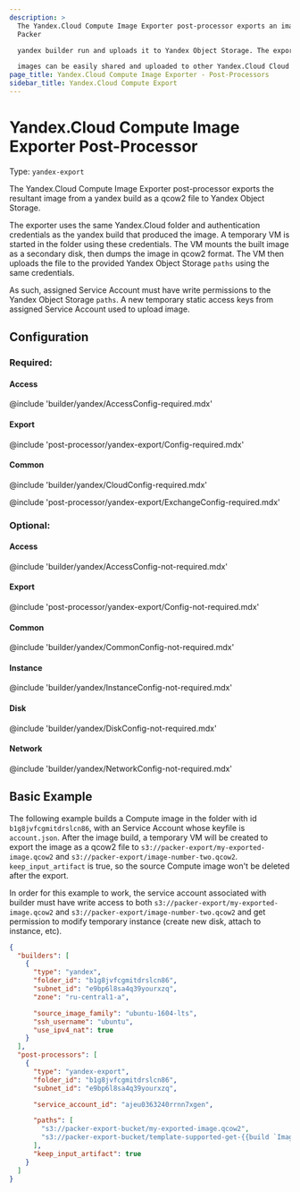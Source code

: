 ```yaml
---
description: >
  The Yandex.Cloud Compute Image Exporter post-processor exports an image from a
  Packer

  yandex builder run and uploads it to Yandex Object Storage. The exported

  images can be easily shared and uploaded to other Yandex.Cloud Cloud folders.
page_title: Yandex.Cloud Compute Image Exporter - Post-Processors
sidebar_title: Yandex.Cloud Compute Export
---
```


# Yandex.Cloud Compute Image Exporter Post-Processor

Type: `yandex-export`

The Yandex.Cloud Compute Image Exporter post-processor exports the resultant image
from a yandex build as a qcow2 file to Yandex Object Storage.

The exporter uses the same Yandex.Cloud folder and
authentication credentials as the yandex build that produced the image.
A temporary VM is started in the folder using these credentials. The VM
mounts the built image as a secondary disk, then dumps the image in qcow2 format.
The VM then uploads the file to the provided Yandex Object Storage `paths` using the same
credentials.

As such, assigned Service Account must have write permissions to the Yandex Object Storage
`paths`. A new temporary static access keys from assigned Service Account used to upload
image.

## Configuration

### Required:

#### Access

@include 'builder/yandex/AccessConfig-required.mdx'

#### Export

@include 'post-processor/yandex-export/Config-required.mdx'

#### Common

@include 'builder/yandex/CloudConfig-required.mdx'

@include 'post-processor/yandex-export/ExchangeConfig-required.mdx'

### Optional:

#### Access

@include 'builder/yandex/AccessConfig-not-required.mdx'

#### Export

@include 'post-processor/yandex-export/Config-not-required.mdx'

#### Common

@include 'builder/yandex/CommonConfig-not-required.mdx'

#### Instance

@include 'builder/yandex/InstanceConfig-not-required.mdx'

#### Disk

@include 'builder/yandex/DiskConfig-not-required.mdx'

#### Network

@include 'builder/yandex/NetworkConfig-not-required.mdx'

## Basic Example

The following example builds a Compute image in the folder with id `b1g8jvfcgmitdrslcn86`, with an
Service Account whose keyfile is `account.json`. After the image build, a temporary VM
will be created to export the image as a qcow2 file to
`s3://packer-export/my-exported-image.qcow2` and
`s3://packer-export/image-number-two.qcow2`. `keep_input_artifact` is true, so the
source Compute image won't be deleted after the export.

In order for this example to work, the service account associated with builder
must have write access to both `s3://packer-export/my-exported-image.qcow2` and
`s3://packer-export/image-number-two.qcow2` and get permission to modify temporary instance
(create new disk, attach to instance, etc).

```json
{
  "builders": [
    {
      "type": "yandex",
      "folder_id": "b1g8jvfcgmitdrslcn86",
      "subnet_id": "e9bp6l8sa4q39yourxzq",
      "zone": "ru-central1-a",

      "source_image_family": "ubuntu-1604-lts",
      "ssh_username": "ubuntu",
      "use_ipv4_nat": true
    }
  ],
  "post-processors": [
    {
      "type": "yandex-export",
      "folder_id": "b1g8jvfcgmitdrslcn86",
      "subnet_id": "e9bp6l8sa4q39yourxzq",

      "service_account_id": "ajeu0363240rrnn7xgen",

      "paths": [
        "s3://packer-export-bucket/my-exported-image.qcow2",
        "s3://packer-export-bucket/template-supported-get-{{build `ImageID` }}-right-here.qcow2"
      ],
      "keep_input_artifact": true
    }
  ]
}
```
